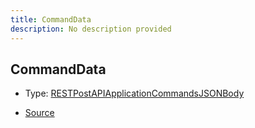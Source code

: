 ```yaml
---
title: CommandData
description: No description provided
---
```


## CommandData

- Type: [RESTPostAPIApplicationCommandsJSONBody](https://discord-api-types.dev/api/discord-api-types-v10#RESTPostAPIApplicationCommandsJSONBody)

- [Source](https://github.com/underctrl-io/commandkit/blob/7e608cc8c859522925eced5a54de0a18e9cbc1e9/packages/commandkit/src/types.ts#L247)
